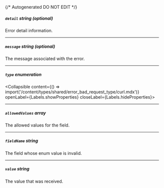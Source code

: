 {/* Autogenerated DO NOT EDIT  */}

##### `detail` _string (optional)_
Error detail information.

---
##### `message` _string (optional)_
The message associated with the error.

---
##### `type` _enumeration_
<Collapsible content={() => import('/content/types/shared/error_bad_request_type/curl.mdx')} openLabel={Labels.showProperties} closeLabel={Labels.hideProperties}>
</Collapsible>

---
##### `allowedValues` _array_
The allowed values for the field.

---
##### `fieldName` _string_
The field whose enum value is invalid.

---
##### `value` _string_
The value that was received.


